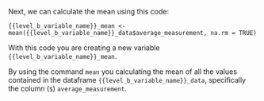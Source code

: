 Next, we can calculate the mean using this code:

```
{{level_b_variable_name}}_mean <- mean({{level_b_variable_name}}_data$average_measurement, na.rm = TRUE) 
```

With this code you are creating a new variable `{{level_b_variable_name}}_mean`.

By using the command `mean` you calculating the mean of all the values contained in the dataframe `{{level_b_variable_name}}_data`, specifically the column (`$`) `average_measurement`.

